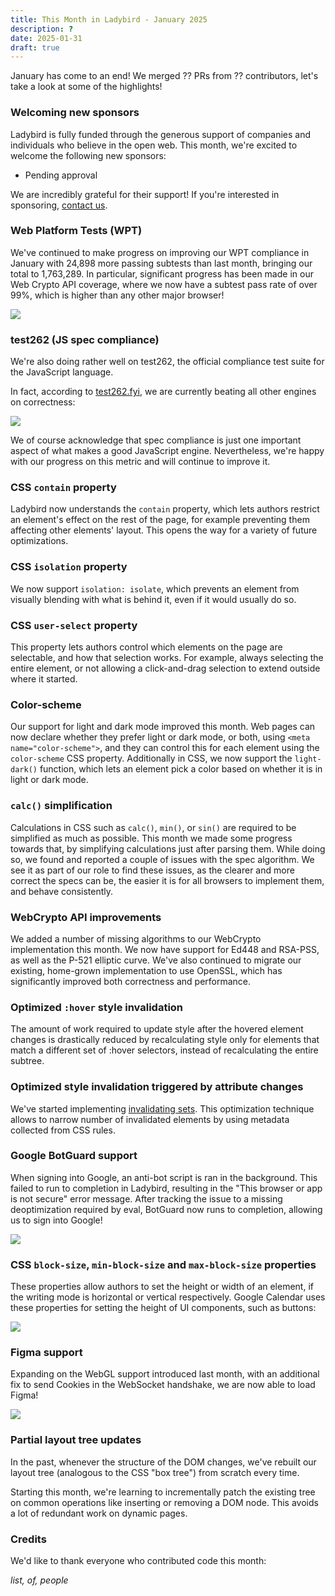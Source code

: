 ```yaml
---
title: This Month in Ladybird - January 2025
description: ?
date: 2025-01-31
draft: true
---
```


January has come to an end! We merged ?? PRs from ?? contributors, let's take a look at some of the highlights!

### Welcoming new sponsors

Ladybird is fully funded through the generous support of companies and individuals who believe in the open web. This month, we're excited to welcome the following new sponsors:

- Pending approval

We are incredibly grateful for their support! If you're interested in sponsoring, [contact us](mailto:contact@ladybird.org).

### Web Platform Tests (WPT)

We've continued to make progress on improving our WPT compliance in January with 24,898 more passing subtests than last month, bringing our total to 1,763,289.
In particular, significant progress has been made in our Web Crypto API coverage, where we now have a subtest pass rate of over 99%, which is higher than any other major browser!

![](/assets/img/newsletter-jan-2025-wpt-graph.gif)

### test262 (JS spec compliance)

We're also doing rather well on test262, the official compliance test suite for the JavaScript language.

In fact, according to [test262.fyi](https://test262.fyi), we are currently beating all other engines on correctness:

![](/assets/img/newsletter-jan-2025-test262.png)

We of course acknowledge that spec compliance is just one important aspect of what makes a good JavaScript engine. Nevertheless, we're happy with our progress on this metric and will continue to improve it.

### CSS `contain` property

Ladybird now understands the `contain` property, which lets authors restrict an element's effect on the rest of the page, for example preventing them affecting other elements' layout.
This opens the way for a variety of future optimizations.

### CSS `isolation` property

We now support `isolation: isolate`, which prevents an element from visually blending with what is behind it, even if it would usually do so.

### CSS `user-select` property

This property lets authors control which elements on the page are selectable, and how that selection works.
For example, always selecting the entire element, or not allowing a click-and-drag selection to extend outside where it started.

### Color-scheme

Our support for light and dark mode improved this month.
Web pages can now declare whether they prefer light or dark mode, or both, using `<meta name="color-scheme">`, and they can control this for each element using the `color-scheme` CSS property.
Additionally in CSS, we now support the `light-dark()` function, which lets an element pick a color based on whether it is in light or dark mode.

### `calc()` simplification

Calculations in CSS such as `calc()`, `min()`, or `sin()` are required to be simplified as much as possible.
This month we made some progress towards that, by simplifying calculations just after parsing them.
While doing so, we found and reported a couple of issues with the spec algorithm.
We see it as part of our role to find these issues, as the clearer and more correct the specs can be, the easier it is for all browsers to implement them, and behave consistently.

### WebCrypto API improvements

We added a number of missing algorithms to our WebCrypto implementation this month. We now have support for Ed448 and RSA-PSS, as well as the P-521 elliptic curve.
We've also continued to migrate our existing, home-grown implementation to use OpenSSL, which has significantly improved both correctness and performance.

### Optimized `:hover` style invalidation

The amount of work required to update style after the hovered element changes is drastically reduced by recalculating style only for elements that match a different set of :hover selectors, instead of recalculating the entire subtree.

### Optimized style invalidation triggered by attribute changes

We've started implementing [invalidating sets](https://docs.google.com/document/d/1vEW86DaeVs4uQzNFI5R-_xS9TcS1Cs_EUsHRSgCHGu8/edit?pli=1&tab=t.0#heading=h.xa3ovcncd2vp). This optimization technique allows to narrow number of invalidated elements by using metadata collected from CSS rules.

### Google BotGuard support

When signing into Google, an anti-bot script is ran in the background. This failed to run to completion in Ladybird, resulting in the "This browser or app is not secure" error message.
After tracking the issue to a missing deoptimization required by eval, BotGuard now runs to completion, allowing us to sign into Google!

![](/assets/img/newsletter-jan-2025-google-calendar-before-block-size.png)

### CSS `block-size`, `min-block-size` and `max-block-size` properties

These properties allow authors to set the height or width of an element, if the writing mode is horizontal or vertical respectively.
Google Calendar uses these properties for setting the height of UI components, such as buttons:

![](/assets/img/newsletter-jan-2025-google-calendar-after-block-size.png)

### Figma support

Expanding on the WebGL support introduced last month, with an additional fix to send Cookies in the WebSocket handshake,
we are now able to load Figma!

![](/assets/img/newsletter-jan-2025-figma.png)

### Partial layout tree updates

In the past, whenever the structure of the DOM changes, we've rebuilt our layout tree (analogous to the CSS "box tree") from scratch every time.

Starting this month, we're learning to incrementally patch the existing tree on common operations like inserting or removing a DOM node. This avoids a lot of redundant work on dynamic pages.

### Credits

We'd like to thank everyone who contributed code this month:

_list, of, people_
